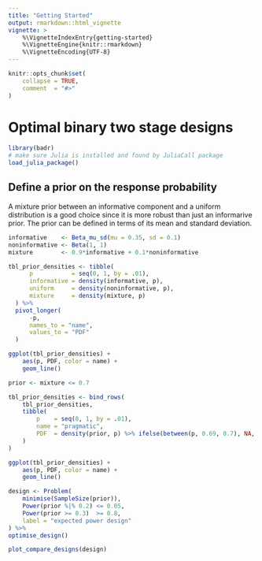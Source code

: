 ```yaml
---
title: "Getting Started"
output: rmarkdown::html_vignette
vignette: >
    %\VignetteIndexEntry{getting-started}
    %\VignetteEngine{knitr::rmarkdown}
    %\VignetteEncoding{UTF-8}
---
```


```r
knitr::opts_chunk$set(
    collapse = TRUE,
    comment  = "#>"
)
```



# Optimal binary two stage designs

```r
library(badr)
# make sure Julia is installed and found by JuliaCall package
load_julia_package() 
```

## Define a prior on the response probability

A mixture prior between an informative component and a uniform distribution
is a good choice since it is more robust than just an informarive prior.
The prior can be defined in terms of its mean and standard deviation.

```r
informative    <- Beta_mu_sd(mu = 0.35, sd = 0.1)
noninformative <- Beta(1, 1)
mixture        <- 0.9*informative + 0.1*noninformative

tbl_prior_densities <- tibble(
      p           = seq(0, 1, by = .01),
      informative = density(informative, p),
      uniform     = density(noninformative, p),
      mixture     = density(mixture, p)
  ) %>% 
  pivot_longer(
      -p, 
      names_to = "name", 
      values_to = "PDF"
  ) 

ggplot(tbl_prior_densities) +
    aes(p, PDF, color = name) + 
    geom_line()
```

```r
prior <- mixture <= 0.7

tbl_prior_densities <- bind_rows(
    tbl_prior_densities,
    tibble(
        p    = seq(0, 1, by = .01),
        name = "pragmatic",
        PDF  = density(prior, p) %>% ifelse(between(p, 0.69, 0.7), NA, .)
    )
)

ggplot(tbl_prior_densities) +
    aes(p, PDF, color = name) + 
    geom_line()
```

```r
design <- Problem(
    minimise(SampleSize(prior)),
    Power(prior %|% 0.2) <= 0.05,
    Power(prior >= 0.3)  >= 0.8,
    label = "expected power design"
) %>% 
optimise_design()
```

```r
plot_compare_designs(design)
```
